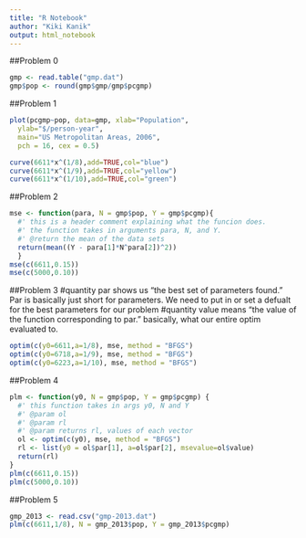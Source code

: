 ---
title: "R Notebook"
author: "Kiki Kanik"
output: html_notebook
---
##Problem 0
```{r}
gmp <- read.table("gmp.dat")
gmp$pop <- round(gmp$gmp/gmp$pcgmp)
```

##Problem 1
```{r}
plot(pcgmp~pop, data=gmp, xlab="Population", 
  ylab="$/person-year",
  main="US Metropolitan Areas, 2006",
  pch = 16, cex = 0.5)

curve(6611*x^(1/8),add=TRUE,col="blue")
curve(6611*x^(1/9),add=TRUE,col="yellow")
curve(6611*x^(1/10),add=TRUE,col="green")
```
##Problem 2
```{r}
mse <- function(para, N = gmp$pop, Y = gmp$pcgmp){
  #' this is a header comment explaining what the funcion does. 
  #' the function takes in arguments para, N, and Y. 
  #' @return the mean of the data sets
  return(mean((Y - para[1]*N^para[2])^2))
  }
mse(c(6611,0.15))
mse(c(5000,0.10))
```

##Problem 3
  #quantity par shows us "the best set of parameters found." Par is basically just short for parameters. We need to put in or set a defualt for the best parameters for our problem
  #quantity value means "the value of the function corresponding to par." basically, what our entire optim evaluated to. 
```{r}
optim(c(y0=6611,a=1/8), mse, method = "BFGS")
optim(c(y0=6718,a=1/9), mse, method = "BFGS")
optim(c(y0=6223,a=1/10), mse, method = "BFGS")
```

##Problem 4
```{r}
plm <- function(y0, N = gmp$pop, Y = gmp$pcgmp) {
  #' this function takes in args y0, N and Y
  #' @param ol
  #' @param rl 
  #' @param returns rl, values of each vector
  ol <- optim(c(y0), mse, method = "BFGS")
  rl <- list(y0 = ol$par[1], a=ol$par[2], msevalue=ol$value)
  return(rl)
}
plm(c(6611,0.15))
plm(c(5000,0.10))
```

##Problem 5
```{r}
gmp_2013 <- read.csv("gmp-2013.dat")
plm(c(6611,1/8), N = gmp_2013$pop, Y = gmp_2013$pcgmp)
```

